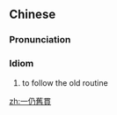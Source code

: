 {{also|一仍旧贯}}
==Chinese==
{{zh-forms|s=一仍旧贯}}

===Pronunciation===
{{zh-pron
|m=一réng-jiùguàn
|c=jat1 jing4 gau6 gun3
|cat=id
}}

===Idiom===
{{zh-idiom}}

# to follow the old routine

[[zh:一仍舊貫]]